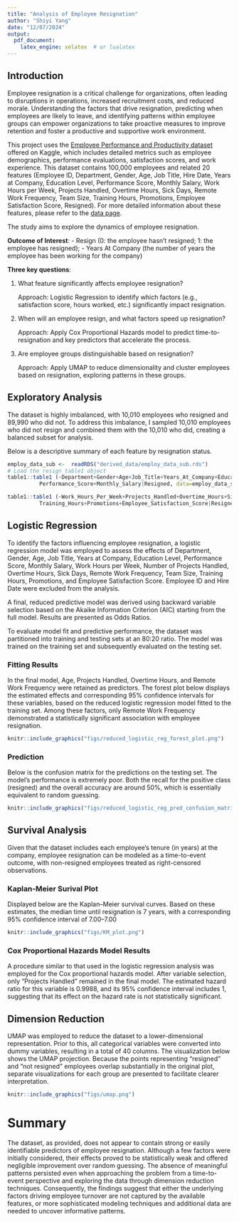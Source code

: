 ```yaml
---
title: "Analysis of Employee Resignation"
author: "Shiyi Yang"
date: "12/07/2024"
output: 
  pdf_document:
    latex_engine: xelatex  # or lualatex
---
```


## Introduction
Employee resignation is a critical challenge for organizations, often leading to disruptions in operations, increased recruitment costs, and reduced morale. Understanding the factors that drive resignation, predicting when employees are likely to leave, and identifying patterns within employee groups can empower organizations to take proactive measures to improve retention and foster a productive and supportive work environment.

This project uses the [Employee Performance and Productivity dataset](https://www.kaggle.com/datasets/mexwell/employee-performance-and-productivity-data) offered on Kaggle, which includes detailed metrics such as employee demographics, performance evaluations, satisfaction scores, and work experience.
This dataset contains 100,000 employees and related 20 features (Employee ID, Department, Gender, Age, Job Title, Hire Date, Years at Company, Education Level, Performance Score, Monthly Salary, Work Hours per Week, Projects Handled, Overtime Hours, Sick Days, Remote Work Frequency, Team Size, Training Hours, Promotions, Employee Satisfaction Score, Resigned). For more detailed information about these features, please refer to the [data page](https://www.kaggle.com/datasets/mexwell/employee-performance-and-productivity-data).

The study aims to explore the dynamics of employee resignation.

**Outcome of Interest**: 
- Resign (0: the employee hasn't resigned; 1: the employee has resigned); 
- Years At Company (the number of years the employee has been working for the company)

**Three key questions**:

1.	What feature significantly affects employee resignation?
    
    Approach: Logistic Regression to identify which factors (e.g., satisfaction score, hours worked, etc.) significantly impact resignation.
2.	When will an employee resign, and what factors speed up resignation?
    
    Approach: Apply Cox Proportional Hazards model to predict time-to-resignation and key predictors that accelerate the process.
3.	Are employee groups distinguishable based on resignation?

    Approach: Apply UMAP to reduce dimensionality and cluster employees based on resignation, exploring patterns in these groups.


## Exploratory Analysis

The dataset is highly imbalanced, with 10,010 employees who resigned and 89,990 who did not. To address this imbalance, I sampled 10,010 employees who did not resign and combined them with the 10,010 who did, creating a balanced subset for analysis.

Below is a descriptive summary of each feature by resignation status.

```r
employ_data_sub <-  readRDS("derived_data/employ_data_sub.rds")
# Load the resign_table1 object
table1::table1 (~Department+Gender+Age+Job_Title+Years_At_Company+Education_Level+
          Performance_Score+Monthly_Salary|Resigned, data=employ_data_sub)

table1::table1 (~Work_Hours_Per_Week+Projects_Handled+Overtime_Hours+Sick_Days+Remote_Work_Frequency+Team_Size+
          Training_Hours+Promotions+Employee_Satisfaction_Score|Resigned, data=employ_data_sub)
```

## Logistic Regression

To identify the factors influencing employee resignation, a logistic regression model was employed to assess the effects of Department, Gender, Age, Job Title, Years at Company, Education Level, Performance Score, Monthly Salary, Work Hours per Week, Number of Projects Handled, Overtime Hours, Sick Days, Remote Work Frequency, Team Size, Training Hours, Promotions, and Employee Satisfaction Score. Employee ID and Hire Date were excluded from the analysis.

A final, reduced predictive model was derived using backward variable selection based on the Akaike Information Criterion (AIC) starting from the full model. Results are presented as Odds Ratios.

To evaluate model fit and predictive performance, the dataset was partitioned into training and testing sets at an 80:20 ratio. The model was trained on the training set and subsequently evaluated on the testing set.

### Fitting Results
In the final model, Age, Projects Handled, Overtime Hours, and Remote Work Frequency were retained as predictors. The forest plot below displays the estimated effects and corresponding 95% confidence intervals for these variables, based on the reduced logistic regression model fitted to the training set. Among these factors, only Remote Work Frequency demonstrated a statistically significant association with employee resignation.

```r
knitr::include_graphics("figs/reduced_logistic_reg_forest_plot.png")
```

### Prediction
Below is the confusion matrix for the predictions on the testing set. The model’s performance is extremely poor. Both the recall for the positive class (resigned) and the overall accuracy are around 50%, which is essentially equivalent to random guessing.

```r
knitr::include_graphics("figs/reduced_logistic_reg_pred_confusion_matrix.png")
```

## Survival Analysis
Given that the dataset includes each employee’s tenure (in years) at the company, employee resignation can be modeled as a time-to-event outcome, with non-resigned employees treated as right-censored observations.

### Kaplan-Meier Surival Plot
Displayed below are the Kaplan–Meier survival curves. Based on these estimates, the median time until resignation is 7 years, with a corresponding 95% confidence interval of 7.00–7.00
```r
knitr::include_graphics("figs/KM_plot.png")
```

### Cox Proportional Hazards Model Results

A procedure similar to that used in the logistic regression analysis was employed for the Cox proportional hazards model. After variable selection, only "Projects Handled" remained in the final model. The estimated hazard ratio for this variable is 0.9988, and its 95% confidence interval includes 1, suggesting that its effect on the hazard rate is not statistically significant.

## Dimension Reduction

UMAP was employed to reduce the dataset to a lower-dimensional representation. Prior to this, all categorical variables were converted into dummy variables, resulting in a total of 40 columns. The visualization below shows the UMAP projection. Because the points representing “resigned” and “not resigned” employees overlap substantially in the original plot, separate visualizations for each group are presented to facilitate clearer interpretation.

```r
knitr::include_graphics("figs/umap.png")
```


# Summary

The dataset, as provided, does not appear to contain strong or easily identifiable predictors of employee resignation. Although a few factors were initially considered, their effects proved to be statistically weak and offered negligible improvement over random guessing. The absence of meaningful patterns persisted even when approaching the problem from a time-to-event perspective and exploring the data through dimension reduction techniques. Consequently, the findings suggest that either the underlying factors driving employee turnover are not captured by the available features, or more sophisticated modeling techniques and additional data are needed to uncover informative patterns.




